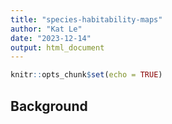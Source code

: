 ```yaml
---
title: "species-habitability-maps"
author: "Kat Le"
date: "2023-12-14"
output: html_document
---
```


```r
knitr::opts_chunk$set(echo = TRUE)
```

## Background

